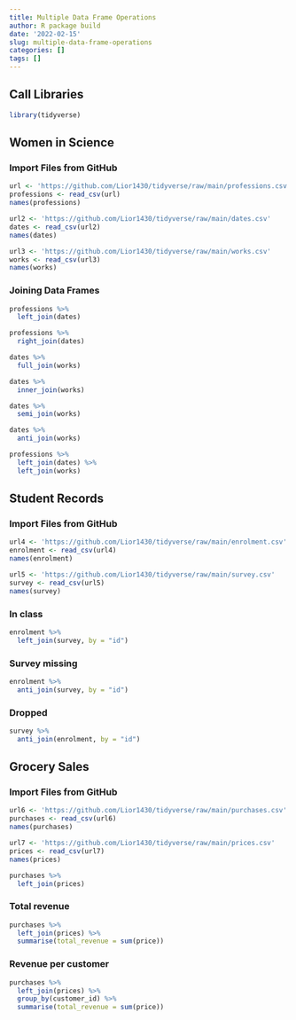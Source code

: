 ```yaml
---
title: Multiple Data Frame Operations
author: R package build
date: '2022-02-15'
slug: multiple-data-frame-operations
categories: []
tags: []
---
```


## Call Libraries
```r
library(tidyverse)
```

## Women in Science
### Import Files from GitHub
```r
url <- 'https://github.com/Lior1430/tidyverse/raw/main/professions.csv'
professions <- read_csv(url)
names(professions)
```
```r
url2 <- 'https://github.com/Lior1430/tidyverse/raw/main/dates.csv'
dates <- read_csv(url2)
names(dates)
```
```r
url3 <- 'https://github.com/Lior1430/tidyverse/raw/main/works.csv'
works <- read_csv(url3)
names(works)
```

### Joining Data Frames
```r
professions %>% 
  left_join(dates)
```
```r
professions %>%
  right_join(dates)
```
```r
dates %>%
  full_join(works)
```
```r
dates %>%
  inner_join(works)
```
```r
dates %>%
  semi_join(works)
```
```r
dates %>%
  anti_join(works)
```
```r
professions %>% 
  left_join(dates) %>%
  left_join(works)
```

## Student Records
### Import Files from GitHub
```r
url4 <- 'https://github.com/Lior1430/tidyverse/raw/main/enrolment.csv'
enrolment <- read_csv(url4)
names(enrolment)
```
```r
url5 <- 'https://github.com/Lior1430/tidyverse/raw/main/survey.csv'
survey <- read_csv(url5)
names(survey)
```

### In class
```r
enrolment %>% 
  left_join(survey, by = "id")
```
### Survey missing
```r
enrolment %>%
  anti_join(survey, by = "id")
```
### Dropped
```r
survey %>% 
  anti_join(enrolment, by = "id")
```

## Grocery Sales
### Import Files from GitHub
```r
url6 <- 'https://github.com/Lior1430/tidyverse/raw/main/purchases.csv'
purchases <- read_csv(url6)
names(purchases)
```
```r
url7 <- 'https://github.com/Lior1430/tidyverse/raw/main/prices.csv'
prices <- read_csv(url7)
names(prices)
```

```r
purchases %>% 
  left_join(prices)
```

### Total revenue
```r
purchases %>%
  left_join(prices) %>%
  summarise(total_revenue = sum(price))
```

### Revenue per customer
```r
purchases %>%
  left_join(prices) %>%
  group_by(customer_id) %>%
  summarise(total_revenue = sum(price))
```

